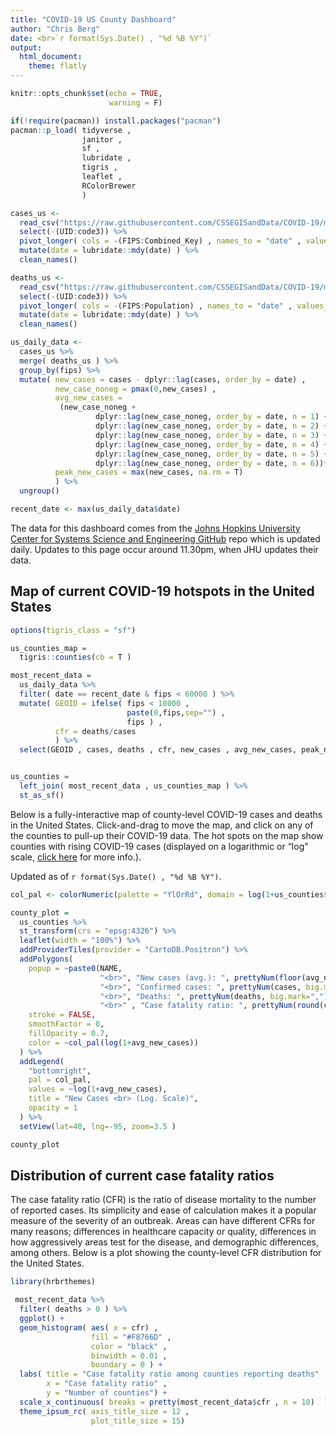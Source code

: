 ```yaml
---
title: "COVID-19 US County Dashboard"
author: "Chris Berg"
date: <br>`r format(Sys.Date() , "%d %B %Y")`
output: 
  html_document:
    theme: flatly
---
```


```r
knitr::opts_chunk$set(echo = TRUE,
                      warning = F)

if(!require(pacman)) install.packages("pacman")
pacman::p_load( tidyverse ,  
                janitor ,
                sf , 
                lubridate ,
                tigris ,
                leaflet ,
                RColorBrewer 
                )

cases_us <- 
  read_csv("https://raw.githubusercontent.com/CSSEGISandData/COVID-19/master/csse_covid_19_data/csse_covid_19_time_series/time_series_covid19_confirmed_US.csv") %>%
  select(-(UID:code3)) %>%
  pivot_longer( cols = -(FIPS:Combined_Key) , names_to = "date" , values_to = "cases") %>%
  mutate(date = lubridate::mdy(date) ) %>%
  clean_names()

deaths_us <- 
  read_csv("https://raw.githubusercontent.com/CSSEGISandData/COVID-19/master/csse_covid_19_data/csse_covid_19_time_series/time_series_covid19_deaths_US.csv") %>%
  select(-(UID:code3)) %>%
  pivot_longer( cols = -(FIPS:Population) , names_to = "date" , values_to = "deaths") %>%
  mutate(date = lubridate::mdy(date) ) %>%
  clean_names()

us_daily_data <- 
  cases_us %>% 
  merge( deaths_us ) %>%
  group_by(fips) %>%
  mutate( new_cases = cases - dplyr::lag(cases, order_by = date) ,
          new_case_noneg = pmax(0,new_cases) ,
          avg_new_cases = 
           (new_case_noneg + 
                   dplyr::lag(new_case_noneg, order_by = date, n = 1) + 
                   dplyr::lag(new_case_noneg, order_by = date, n = 2) + 
                   dplyr::lag(new_case_noneg, order_by = date, n = 3) + 
                   dplyr::lag(new_case_noneg, order_by = date, n = 4) + 
                   dplyr::lag(new_case_noneg, order_by = date, n = 5) + 
                   dplyr::lag(new_case_noneg, order_by = date, n = 6))*(1/7),
          peak_new_cases = max(new_cases, na.rm = T) 
          ) %>%
  ungroup()

recent_date <- max(us_daily_data$date)
```
The data for this dashboard comes from the [Johns Hopkins University Center for Systems Science and Engineering GitHub](https://github.com/CSSEGISandData/COVID-19) repo which is updated daily. Updates to this page occur around 11.30pm, when JHU updates their data.

## Map of current COVID-19 hotspots in the United States


```r
options(tigris_class = "sf")

us_counties_map = 
  tigris::counties(cb = T )

most_recent_data = 
  us_daily_data %>%
  filter( date == recent_date & fips < 60000 ) %>%
  mutate( GEOID = ifelse( fips < 10000 , 
                          paste(0,fips,sep="") , 
                          fips ) ,
          cfr = deaths/cases
          ) %>%
  select(GEOID , cases, deaths , cfr, new_cases , avg_new_cases, peak_new_cases )


us_counties = 
  left_join( most_recent_data , us_counties_map ) %>%
  st_as_sf()

```

Below is a fully-interactive map of county-level COVID-19 cases and deaths in the United States. Click-and-drag to move the map, and click on any of the counties to pull-up their COVID-19 data. The hot spots on the map show counties with rising COVID-19 cases (displayed on a logarithmic or "log" scale, [click here](https://blog.datawrapper.de/weeklychart-logscale/) for more info.).


Updated as of `r format(Sys.Date() , "%d %B %Y")`.


```r

col_pal <- colorNumeric(palette = "YlOrRd", domain = log(1+us_counties$avg_new_cases) )

county_plot = 
  us_counties %>%
  st_transform(crs = "epsg:4326") %>%
  leaflet(width = "100%") %>% 
  addProviderTiles(provider = "CartoDB.Positron") %>%
  addPolygons(
    popup = ~paste0(NAME, 
                    "<br>", "New cases (avg.): ", prettyNum(floor(avg_new_cases), big.mark=","), 
                    "<br>", "Confirmed cases: ", prettyNum(cases, big.mark=","), 
                    "<br>", "Deaths: ", prettyNum(deaths, big.mark=",") , 
                    "<br>" , "Case fatality ratio: ", prettyNum(round(cfr,3), big.mark=",") ),
    stroke = FALSE,
    smoothFactor = 0,
    fillOpacity = 0.7,
    color = ~col_pal(log(1+avg_new_cases))
  ) %>%
  addLegend(
    "bottomright", 
    pal = col_pal, 
    values = ~log(1+avg_new_cases),
    title = "New Cases <br> (Log. Scale)",
    opacity = 1
  ) %>% 
  setView(lat=40, lng=-95, zoom=3.5 )

county_plot

```


## Distribution of current case fatality ratios

The case fatality ratio (CFR) is the ratio of disease mortality to the number of reported cases. Its simplicity and ease of calculation makes it a popular measure of the severity of an outbreak. Areas can have different CFRs for many reasons; differences in healthcare capacity or quality, differences in how aggressively areas test for the disease, and demographic differences, among others. Below is a plot showing the county-level CFR distribution for the United States.

```r
library(hrbrthemes)

 most_recent_data %>%
  filter( deaths > 0 ) %>%
  ggplot() + 
  geom_histogram( aes( x = cfr) , 
                  fill = "#F8766D" , 
                  color = "black" , 
                  binwidth = 0.01 , 
                  boundary = 0 ) + 
  labs( title = "Case fatality ratio among counties reporting deaths" , 
        x = "Case fatality ratio" , 
        y = "Number of counties") +
  scale_x_continuous( breaks = pretty(most_recent_data$cfr , n = 10)  ) +
  theme_ipsum_rc( axis_title_size = 12 ,
                  plot_title_size = 15)

```
